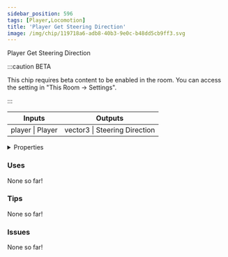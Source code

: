 ```yaml
---
sidebar_position: 596
tags: [Player,Locomotion]
title: 'Player Get Steering Direction'
image: /img/chip/119718a6-adb8-40b3-9e0c-b48dd5cb9ff3.svg
---
```


Player Get Steering Direction

:::caution BETA

This chip requires beta content to be enabled in the room. You can access the setting in "This Room -> Settings".

:::

<IChip uuid="119718a6-adb8-40b3-9e0c-b48dd5cb9ff3"/>

<table><thead><tr><th>Inputs</th><th>Outputs</th></tr></thead><tbody><tr><td>player | Player</td><td>vector3 | Steering Direction</td></tr></tbody></table>

<details>
  <summary>Properties</summary>
  <div>
    <div>
    <table>
      <tbody>
        <tr>
          <td>Is beta required?</td>
          <td>Yes</td>
        </tr>
        <tr>
          <td>Is chip a trolling risk?</td>
          <td>No</td>
        </tr>
        <tr>
          <td>Is chip a role assignment risk?</td>
          <td>No</td>
        </tr>
        <tr>
          <td>Chip UUID</td>
          <td>119718a6-adb8-40b3-9e0c-b48dd5cb9ff3</td>
        </tr>
        <tr>
          <td>Room availability</td>
          <td>Available everywhere</td>
        </tr>
      </tbody>
    </table>
    </div>
  </div>
</details>

### Uses

None so far!

### Tips

None so far!

### Issues

None so far!